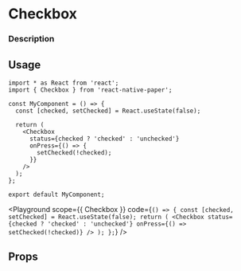 

# Checkbox

### Description

## Usage

```tsx
import * as React from 'react';
import { Checkbox } from 'react-native-paper';

const MyComponent = () => {
  const [checked, setChecked] = React.useState(false);

  return (
    <Checkbox
      status={checked ? 'checked' : 'unchecked'}
      onPress={() => {
        setChecked(!checked);
      }}
    />
  );
};

export default MyComponent;
```

<Playground
  scope={{ Checkbox }}
  code={`
() => {
  const [checked, setChecked] = React.useState(false);
  return (
    <Checkbox
      status={checked ? 'checked' : 'unchecked'}
      onPress={() => setChecked(!checked)}
    />
  );
};
`}
/>

## Props
